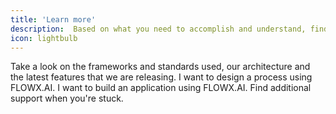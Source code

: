 ```yaml
---
title: 'Learn more'
description:  Based on what you need to accomplish and understand, find below-suggested tracks you can follow. Choose the track that suits you best.
icon: lightbulb
---
```



<CardGroup cols={2}>
  <Card title="Platform Overview" icon="square-1" href="/docs/platform-overview">
    Take a look on the frameworks and standards used, our architecture and the latest features that we are releasing.
  </Card>
  <Card title="Design a Process" icon="square-2" href="/docs/flowx-designer/managing-a-process-flow">
    I want to design a process using FLOWX.AI.
  </Card>
  <Card title="Build an Application" icon="square-3" href="/sdks">
    I want to build an application using FLOWX.AI.
  </Card>
  <Card title="Additional Support" icon="square-4" href="https://flowxai.zendesk.com/">
    Find additional support when you're stuck.
  </Card>
</CardGroup>
